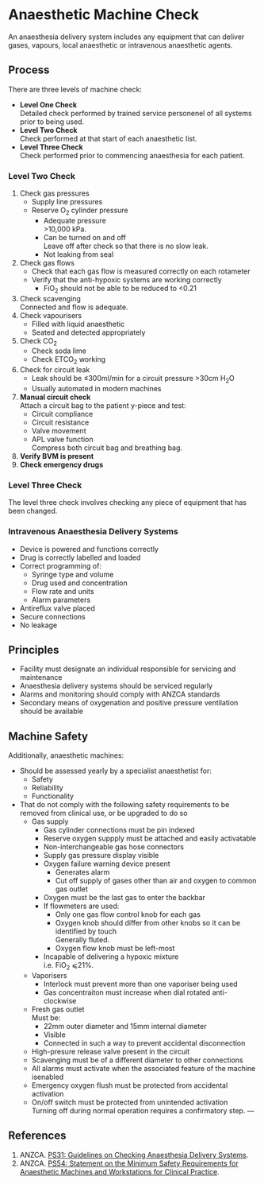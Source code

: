 # Anaesthetic Machine Check


An anaesthesia delivery system includes any equipment that can deliver gases, vapours, local anaesthetic or intravenous anaesthetic agents.

## Process

There are three levels of machine check:

* **Level One Check**  
Detailed check performed by trained service personenel of all systems prior to being used.
* **Level Two Check**  
Check performed at that start of each anaesthetic list.
* **Level Three Check**  
Check performed prior to commencing anaesthesia for each patient.


### Level Two Check


1. Check gas pressures
	* Supply line pressures
	* Reserve O<sub>2</sub> cylinder pressure
		* Adequate pressure  
		\>10,000 kPa.
		* Can be turned on and off  
		Leave off after check so that there is no slow leak.
		* Not leaking from seal
2. Check gas flows
	* Check that each gas flow is measured correctly on each rotameter
	* Verify that the anti-hypoxic systems are working correctly
		* FiO<sub>2</sub> should not be able to be reduced to <0.21
3. Check scavenging  
Connected and flow is adequate.
4. Check vapourisers
	* Filled with liquid anaesthetic
	* Seated and detected appropriately
5. Check CO<sub>2</sub>
	* Check soda lime
	* Check ETCO<sub>2</sub> working
6. Check for circuit leak  
	* Leak should be ≤300ml/min for a circuit pressure >30cm H<sub>2</sub>O
	* Usually automated in modern machines
7. **Manual circuit check**  
Attach a circuit bag to the patient y-piece and test:
	* Circuit compliance
	* Circuit resistance
	* Valve movement
	* APL valve function  
	Compress both circuit bag and breathing bag.
8. **Verify BVM is present**
9. **Check emergency drugs**

### Level Three Check


The level three check involves checking any piece of equipment that has been changed.

### Intravenous Anaesthesia Delivery Systems

* Device is powered and functions correctly
* Drug is correctly labelled and loaded
* Correct programming of:
	* Syringe type and volume
	* Drug used and concentration
	* Flow rate and units
	* Alarm parameters
* Antireflux valve placed
* Secure connections
* No leakage

## Principles

* Facility must designate an individual responsible for servicing and maintenance
* Anaesthesia delivery systems should be serviced regularly
* Alarms and monitoring should comply with ANZCA standards
* Secondary means of oxygenation and positive pressure ventilation should be available 


## Machine Safety

Additionally, anaesthetic machines:

* Should be assessed yearly by a specialist anaesthetist for:
	* Safety
	* Reliability
	* Functionality
* That do not comply with the following safety requirements to be removed from clinical use, or be upgraded to do so
	* Gas supply
		* Gas cylinder connections must be pin indexed
		* Reserve oxygen suppply must be attached and easily activatable
		* Non-interchangeable gas hose connectors
		* Supply gas pressure display visible
		* Oxygen failure warning device present
			* Generates alarm
			* Cut off supply of gases other than air and oxygen to common gas outlet
		* Oxygen must be the last gas to enter the backbar
		* If flowmeters are used:
			* Only one gas flow control knob for each gas
			* Oxygen knob should differ from other knobs so it can be identified by touch  
			Generally fluted.
			* Oxygen flow knob must be left-most  
		* Incapable of delivering a hypoxic mixture  
		i.e. FiO<sub>2</sub> ⩽21%.
	* Vaporisers
		* Interlock must prevent more than one vaporiser being used
		* Gas concentraiton must increase when dial rotated anti-clockwise
	* Fresh gas outlet  
	Must be:
		* 22mm outer diameter and 15mm internal diameter
		* Visible
		* Connected in such a way to prevent accidental disconnection
	* High-presure release valve present in the circuit
	* Scavenging must be of a different diameter to other connections
	* All alarms must activate when the associated feature of the machine isenabled
	* Emergency oxygen flush must be protected from accidental activation
	* On/off switch must be protected from unintended activation  
	Turning off during normal operation requires a confirmatory step.
---

## References


1. ANZCA. [PS31: Guidelines on Checking Anaesthesia Delivery Systems](http://www.anzca.edu.au/Documents/ps31-2014-guidelines-on-checking-anaesthesia-deliv.pdf).
2. ANZCA. [PS54: Statement on the Minimum Safety Requirements for Anaesthetic Machines and Workstations for Clinical Practice](http://www.anzca.edu.au/Documents/ps54-2013-statement-on-the-minimum-safety-requirem.pdf).

